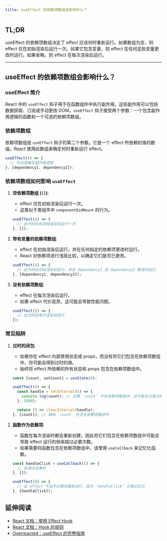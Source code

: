 ```yaml
---
title: useEffect 的依赖项数组会影响什么？
---
```


## TL;DR

useEffect 的依赖项数组决定了 effect 应该何时重新运行。如果数组为空，则 effect 仅在初始渲染后运行一次。如果它包含变量，则 effect 在任何这些变量更改时运行。如果省略，则 effect 在每次渲染后运行。

***

## useEffect 的依赖项数组会影响什么？

### useEffect 简介

React 中的 `useEffect` 钩子用于在函数组件中执行副作用。这些副作用可以包括数据获取、订阅或手动更改 DOM。`useEffect` 钩子接受两个参数：一个包含副作用逻辑的函数和一个可选的依赖项数组。

### 依赖项数组

依赖项数组是 `useEffect` 钩子的第二个参数。它是一个 effect 所依赖的值的数组。React 使用此数组来确定何时重新运行 effect。

```javascript
useEffect(() => {
  // 在这里编写副作用逻辑
}, [dependency1, dependency2]);
```

### 依赖项数组如何影响 `useEffect`

1. **空依赖项数组 (`[]`)**:

   * effect 仅在初始渲染后运行一次。
   * 这类似于类组件中 `componentDidMount` 的行为。

   ```javascript
   useEffect(() => {
     // 此代码仅在初始渲染后运行一次
   }, []);
   ```

2. **带有变量的依赖项数组**:

   * effect 在初始渲染后运行，并在任何指定的依赖项更改时运行。
   * React 对依赖项进行浅层比较，以确定它们是否已更改。

   ```javascript
   useEffect(() => {
     // 此代码在初始渲染后运行，并在 dependency1 或 dependency2 更改时运行
   }, [dependency1, dependency2]);
   ```

3. **没有依赖项数组**:

   * effect 在每次渲染后运行。
   * 如果 effect 代价高昂，这可能会导致性能问题。

   ```javascript
   useEffect(() => {
     // 此代码在每次渲染后运行
   });
   ```

### 常见陷阱

1. **过时的闭包**:

   * 如果你在 effect 内部使用状态或 props，而没有将它们包含在依赖项数组中，你可能会得到过时的值。
   * 始终将 effect 所依赖的所有状态和 props 包含在依赖项数组中。

   ```javascript
   const [count, setCount] = useState(0);

   useEffect(() => {
     const handle = setInterval(() => {
       console.log(count); // 如果 `count` 不在依赖项数组中，这可能会记录过时的值
     }, 1000);

     return () => clearInterval(handle);
   }, [count]); // 确保 `count` 包含在依赖项数组中
   ```

2. **函数作为依赖项**:

   * 函数在每次渲染时都会重新创建，因此将它们包含在依赖项数组中可能会导致 effect 运行的频率超过必要次数。
   * 如果需要将函数包含在依赖项数组中，请使用 `useCallback` 来记忆化函数。

   ```javascript
   const handleClick = useCallback(() => {
     // 处理点击事件
   }, []);

   useEffect(() => {
     // 此 effect 不会不必要地重新运行，因为 `handleClick` 已被记忆化
   }, [handleClick]);
   ```

## 延伸阅读

* [React 文档：使用 Effect Hook](https://react.dev/reference/react/useEffect)
* [React 文档：Hook 的规则](https://react.dev/reference/rules/rules-of-hooks)
* [Overreacted：useEffect 的完整指南](https://overreacted.io/a-complete-guide-to-useeffect/)
